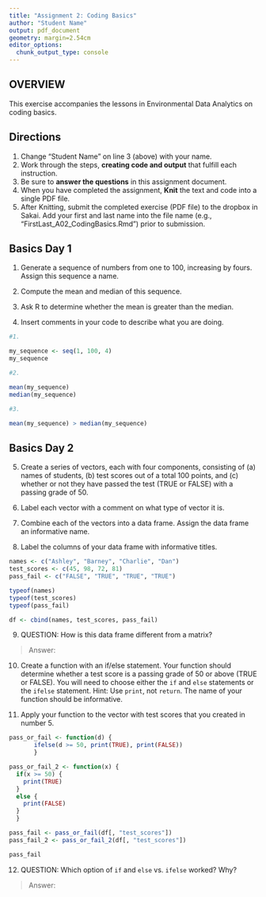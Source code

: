 ```yaml
---
title: "Assignment 2: Coding Basics"
author: "Student Name"
output: pdf_document
geometry: margin=2.54cm
editor_options: 
  chunk_output_type: console
---
```


## OVERVIEW

This exercise accompanies the lessons in Environmental Data Analytics on coding basics. 

## Directions
1. Change "Student Name" on line 3 (above) with your name.
2. Work through the steps, **creating code and output** that fulfill each instruction.
3. Be sure to **answer the questions** in this assignment document.
4. When you have completed the assignment, **Knit** the text and code into a single PDF file.
5. After Knitting, submit the completed exercise (PDF file) to the dropbox in Sakai. Add your first and last name into the file name (e.g., "FirstLast_A02_CodingBasics.Rmd") prior to submission.



## Basics Day 1

1. Generate a sequence of numbers from one to 100, increasing by fours. Assign this sequence a name. 

2. Compute the mean and median of this sequence. 

3. Ask R to determine whether the mean is greater than the median. 

4. Insert comments in your code to describe what you are doing.

```r
#1. 

my_sequence <- seq(1, 100, 4)
my_sequence

#2. 

mean(my_sequence)
median(my_sequence)

#3. 

mean(my_sequence) > median(my_sequence)

```

## Basics Day 2

5. Create a series of vectors, each with four components, consisting of (a) names of students, (b) test scores out of a total 100 points, and (c) whether or not they have passed the test (TRUE or FALSE) with a passing grade of 50.

6. Label each vector with a comment on what type of vector it is.

7. Combine each of the vectors into a data frame. Assign the data frame an informative name.

8. Label the columns of your data frame with informative titles.

```r

names <- c("Ashley", "Barney", "Charlie", "Dan")
test_scores <- c(45, 98, 72, 81)
pass_fail <- c("FALSE", "TRUE", "TRUE", "TRUE")

typeof(names)
typeof(test_scores)
typeof(pass_fail)

df <- cbind(names, test_scores, pass_fail)

```

9. QUESTION: How is this data frame different from a matrix?

> Answer: 

10. Create a function with an if/else statement. Your function should determine whether a test score is a passing grade of 50 or above (TRUE or FALSE). You will need to choose either the `if` and `else` statements or the `ifelse` statement. Hint: Use `print`, not `return`. The name of your function should be informative.

11. Apply your function to the vector with test scores that you created in number 5. 

```r

pass_or_fail <- function(d) {
       ifelse(d >= 50, print(TRUE), print(FALSE))
       }

pass_or_fail_2 <- function(x) {
  if(x >= 50) {
    print(TRUE)
  }
  else {
    print(FALSE)
  }
  }

pass_fail <- pass_or_fail(df[, "test_scores"])
pass_fail_2 <- pass_or_fail_2(df[, "test_scores"])

pass_fail
```

12. QUESTION: Which option of `if` and `else` vs. `ifelse` worked? Why?

> Answer: 
